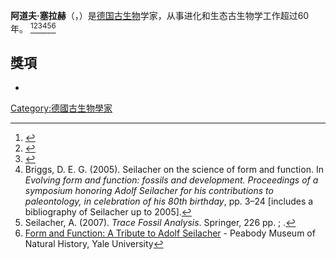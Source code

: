 {{Infobox scientist
|name=阿道夫·塞拉赫
|field=古生物學
|prizes=
|known_for=
|doctoral_students=
|doctoral_advisor=
|alma_mater=
|work_institution=
|nationality=
|image=
|residence=
|death_place={{DEU}}[[圖賓根|圖賓根]]
|death_date={{death date and age|2014|04|26|1925|03|24|df=y}}
|birth_place={{flag|Weimar Republic}}[[斯圖加特|斯圖加特]]
|birth_date={{Birth date|1925|03|15|df=y}}
|image_size=250px
|footnotes=
}}
'''阿道夫·塞拉赫'''（{{Lang-de|Adolf Seilacher}}，{{bd|1925年|2月24日|2014年|4月26日|catIdx=Seilacher}}）是[[德国|德国]][[古生物|古生物]]学家，从事进化和生态古生物学工作超过60年。 <ref name="natureobituary">{{Cite journal|title=Adolf Seilacher (1925–2014) Palaeontologist who pioneered analysis of trace fossils|last=Briggs|first=Derek E. G.|journal=Nature|issue=7501|doi=10.1038/509428a|year=2014|volume=509|pages=428|pmid=24848054|subscription=free}}</ref><ref>{{Cite web|title=Adolf Seilacher starb am Samstag im Alter von 89 Jahren - Hochschule - Schwäbisches Tagblatt Tübingen|url=http://www.tagblatt.de/Home/nachrichten/hochschule_artikel,-Adolf-Seilacher-starb-am-Samstag-im-Alter-von-89-Jahren-_arid,256202.html|accessdate=2014-04-30|date=|publisher=Tagblatt.de|archive-date=2014-05-02|archive-url=https://web.archive.org/web/20140502000649/http://www.tagblatt.de/Home/nachrichten/hochschule_artikel,-Adolf-Seilacher-starb-am-Samstag-im-Alter-von-89-Jahren-_arid,256202.html|dead-url=no}}</ref><ref>{{Cite journal|title=Laudatio: Tribute to Adolf Seilacher|url=|last=Meischner|first=D.|journal=Geologische Rundschau|issue=3|doi=10.1007/bf00284511|year=1995|volume=84|pages=435–436}}</ref><ref>Briggs, D. E. G. (2005). Seilacher on the science of form and function. In ''Evolving form and function: fossils and development. Proceedings of a symposium honoring Adolf Seilacher for his contributions to paleontology, in celebration of his 80th birthday'', pp. 3–24 [includes a bibliography of Seilacher up to 2005].</ref><ref>Seilacher, A. (2007). ''Trace Fossil Analysis''. Springer, 226 pp. {{ISBN|3-540-47225-8}}; {{ISBN|978-3-540-47225-4}}.</ref><ref>[http://www.peabody.yale.edu/explore/cc_seilacher/seilacher_01.html Form and Function: A Tribute to Adolf Seilacher] {{Wayback|url=http://www.peabody.yale.edu/explore/cc_seilacher/seilacher_01.html |date=20100703201444 }} - Peabody Museum of Natural History, Yale University</ref>

== 獎項 ==

* 

[[Category:德國古生物學家|Category:德國古生物學家]]